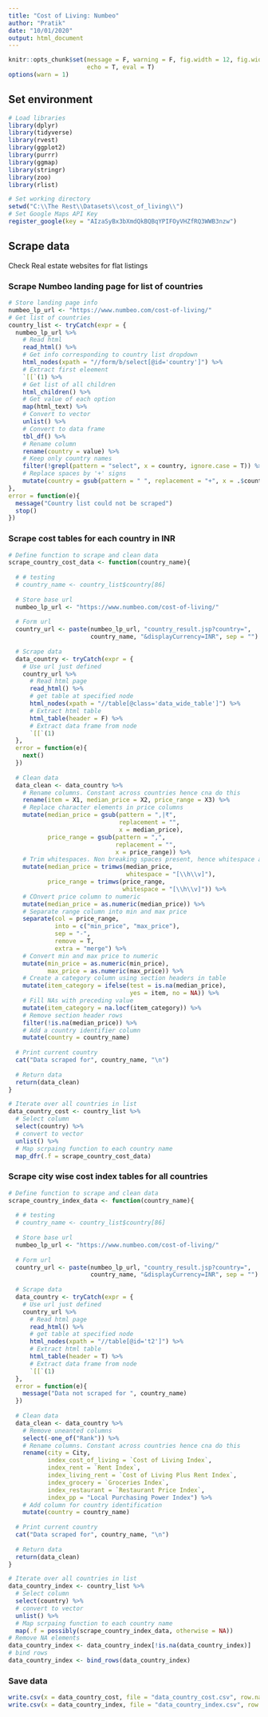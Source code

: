 ```yaml
---
title: "Cost of Living: Numbeo"
author: "Pratik"
date: "10/01/2020"
output: html_document
---
```


```r
knitr::opts_chunk$set(message = F, warning = F, fig.width = 12, fig.width = 12,
                      echo = T, eval = T)
options(warn = 1)
```

## Set environment
```r
# Load libraries
library(dplyr)
library(tidyverse)
library(rvest)
library(ggplot2)
library(purrr)
library(ggmap)
library(stringr)
library(zoo)
library(rlist)

# Set working directory
setwd("C:\\The Rest\\Datasets\\cost_of_living\\")
# Set Google Maps API Key
register_google(key = "AIzaSyBx3bXmdQkBQBqYPIFOyVHZfRQ3WWB3nzw")
```

## Scrape data
Check Real estate websites for flat listings

### Scrape Numbeo landing page for list of countries
```r
# Store landing page info
numbeo_lp_url <- "https://www.numbeo.com/cost-of-living/"
# Get list of countries
country_list <- tryCatch(expr = {
  numbeo_lp_url %>% 
    # Read html
    read_html() %>%
    # Get info corresponding to country list dropdown
    html_nodes(xpath = "//form/b/select[@id='country']") %>% 
    # Extract first eleement
    `[[`(1) %>% 
    # Get list of all children
    html_children() %>% 
    # Get value of each option
    map(html_text) %>% 
    # Convert to vector
    unlist() %>% 
    # Convert to data frame
    tbl_df() %>% 
    # Rename column
    rename(country = value) %>% 
    # Keep only country names
    filter(!grepl(pattern = "select", x = country, ignore.case = T)) %>% 
    # Replace spaces by '+' signs
    mutate(country = gsub(pattern = " ", replacement = "+", x = .$country))
},
error = function(e){
  message("Country list could not be scraped")
  stop()
})
```

### Scrape cost tables for each country in INR
```r
# Define function to scrape and clean data
scrape_country_cost_data <- function(country_name){
  
  # # testing
  # country_name <- country_list$country[86]
  
  # Store base url
  numbeo_lp_url <- "https://www.numbeo.com/cost-of-living/"
  
  # Form url
  country_url <- paste(numbeo_lp_url, "country_result.jsp?country=", 
                       country_name, "&displayCurrency=INR", sep = "")
  
  # Scrape data
  data_country <- tryCatch(expr = {
    # Use url just defined
    country_url %>% 
      # Read html page
      read_html() %>% 
      # get table at specified node
      html_nodes(xpath = "//table[@class='data_wide_table']") %>% 
      # Extract html table
      html_table(header = F) %>% 
      # Extract data frame from node
      `[[`(1)
  },
  error = function(e){
    next()
  })
  
  # Clean data
  data_clean <- data_country %>% 
    # Rename columns. Constant across countries hence cna do this
    rename(item = X1, median_price = X2, price_range = X3) %>% 
    # Replace character elements in price columns
    mutate(median_price = gsub(pattern = ",|₹", 
                               replacement = "", 
                               x = median_price),
           price_range = gsub(pattern = ",", 
                              replacement = "", 
                              x = price_range)) %>%
    # Trim whitespaces. Non breaking spaces present, hence whitespace argument
    mutate(median_price = trimws(median_price, 
                                 whitespace = "[\\h\\v]"),
           price_range = trimws(price_range, 
                                whitespace = "[\\h\\v]")) %>% 
    # COnvert price column to numeric
    mutate(median_price = as.numeric(median_price)) %>% 
    # Separate range column into min and max price
    separate(col = price_range, 
             into = c("min_price", "max_price"), 
             sep = "-", 
             remove = T, 
             extra = "merge") %>% 
    # Convert min and max price to numeric
    mutate(min_price = as.numeric(min_price),
           max_price = as.numeric(max_price)) %>% 
    # Create a category column using section headers in table
    mutate(item_category = ifelse(test = is.na(median_price), 
                                  yes = item, no = NA)) %>% 
    # Fill NAs with preceding value
    mutate(item_category = na.locf(item_category)) %>% 
    # Remove section header rows
    filter(!is.na(median_price)) %>% 
    # Add a country identifier column
    mutate(country = country_name)
  
  # Print current country
  cat("Data scraped for", country_name, "\n")
  
  # Return data
  return(data_clean)
}

# Iterate over all countries in list
data_country_cost <- country_list %>% 
  # Select column
  select(country) %>% 
  # convert to vector
  unlist() %>% 
  # Map scrpaing function to each country name
  map_dfr(.f = scrape_country_cost_data)
```

### Scrape city wise cost index tables for all countries
```r
# Define function to scrape and clean data
scrape_country_index_data <- function(country_name){
  
  # # testing
  # country_name <- country_list$country[86]
  
  # Store base url
  numbeo_lp_url <- "https://www.numbeo.com/cost-of-living/"
  
  # Form url
  country_url <- paste(numbeo_lp_url, "country_result.jsp?country=", 
                       country_name, "&displayCurrency=INR", sep = "")
  
  # Scrape data
  data_country <- tryCatch(expr = {
    # Use url just defined
    country_url %>% 
      # Read html page
      read_html() %>% 
      # get table at specified node
      html_nodes(xpath = "//table[@id='t2']") %>% 
      # Extract html table
      html_table(header = T) %>% 
      # Extract data frame from node
      `[[`(1)
  },
  error = function(e){
    message("Data not scraped for ", country_name)
  })
  
  # Clean data
  data_clean <- data_country %>% 
    # Remove uneanted columns
    select(-one_of("Rank")) %>% 
    # Rename columns. Constant across countries hence cna do this
    rename(city = City, 
           index_cost_of_living = `Cost of Living Index`, 
           index_rent = `Rent Index`,
           index_living_rent = `Cost of Living Plus Rent Index`,
           index_grocery = `Groceries Index`,
           index_restaurant = `Restaurant Price Index`,
           index_pp = "Local Purchasing Power Index") %>% 
    # Add column for country identification
    mutate(country = country_name)
  
  # Print current country
  cat("Data scraped for", country_name, "\n")
  
  # Return data
  return(data_clean)
}

# Iterate over all countries in list
data_country_index <- country_list %>% 
  # Select column
  select(country) %>% 
  # convert to vector
  unlist() %>% 
  # Map scrpaing function to each country name
  map(.f = possibly(scrape_country_index_data, otherwise = NA))
# Remove NA elements
data_country_index <- data_country_index[!is.na(data_country_index)]
# bind rows
data_country_index <- bind_rows(data_country_index)
```

### Save data
```r
write.csv(x = data_country_cost, file = "data_country_cost.csv", row.names = F)
write.csv(x = data_country_index, file = "data_country_index.csv", row.names = F)
```


